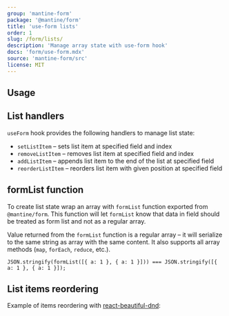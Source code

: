 ```yaml
---
group: 'mantine-form'
package: '@mantine/form'
title: 'use-form lists'
order: 1
slug: /form/lists/
description: 'Manage array state with use-form hook'
docs: 'form/use-form.mdx'
source: 'mantine-form/src'
license: MIT
---
```



## Usage

<Demo data={FormDemos.lists} />

## List handlers

`useForm` hook provides the following handlers to manage list state:

- `setListItem` – sets list item at specified field and index
- `removeListItem` – removes list item at specified field and index
- `addListItem` – appends list item to the end of the list at specified field
- `reorderListItem` – reorders list item with given position at specified field

## formList function

To create list state wrap an array with `formList` function exported from `@mantine/form`.
This function will let `formList` know that data in field should be treated as form list
and not as a regular array.

Value returned from the `formList` function is a regular array – it will serialize to the
same string as array with the same content. It also supports all array methods (`map`, `forEach`, `reduce`, etc.).

```tsx
JSON.stringify(formList([{ a: 1 }, { a: 1 }])) === JSON.stringify([{ a: 1 }, { a: 1 }]);
```

## List items reordering

Example of items reordering with [react-beautiful-dnd](https://npmjs.com/package/react-beautiful-dnd):

<Demo data={FormDemos.dnd} />

